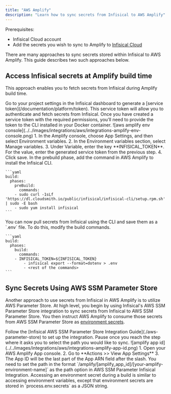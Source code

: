 ```yaml
---
title: "AWS Amplify"
description: "Learn how to sync secrets from Infisical to AWS Amplify"
---
```


Prerequisites:
- Infisical Cloud account
- Add the secrets you wish to sync to Amplify to [Infisical Cloud](https://app.infisical.com)

There are many approaches to sync secrets stored within Infisical to AWS Amplify. This guide describes two such approaches below. 

## Access Infisical secrets at Amplify build time

This approach enables you to fetch secrets from Infisical during Amplify build time. 

<Steps>
  <Step title="Generate a service token">
    Go to your project settings in the Infisical dashboard to generate a [service token](/documentation/platform/token). This service token will allow you to authenticate and fetch secrets from Infisical. Once you have created a service token with the required permissions, you’ll need to provide the token to the CLI installed in your Docker container.
  </Step>
  <Step title="Set the service token as an Amplify environment variable">
    ![aws amplify env console](../../images/integrations/aws/integrations-amplify-env-console.png)
    1. In the Amplify console, choose App Settings, and then select Environment variables.
    2. In the Environment variables section, select Manage variables.
    3. Under Variable, enter the key **INFISICAL_TOKEN**. For the value, enter the generated service token from the previous step.
    4. Click save.
  </Step>
  <Step title="Install Infisical CLI to the Amplify build step">
    In the prebuild phase, add the command in AWS Amplify to install the Infisical CLI.

    ```yaml
    build:
      phases:
        preBuild:
          commands:
		- sudo curl -1sLf 'https://dl.cloudsmith.io/public/infisical/infisical-cli/setup.rpm.sh' | sudo -E bash
		- sudo yum install infisical
    ```
  </Step>
  <Step title="Modify the build command">
    You can now pull secrets from Infisical using the CLI and save them as a `.env` file. To do this, modify the build commands.

    ```yaml
    build:
      phases:
        build:
          commands:
		- INFISICAL_TOKEN=${INFISICAL_TOKEN}
	    	- infisical export --format=dotenv > .env
	    	- <rest of the commands>
    ```
  </Step>
</Steps>

## Sync Secrets Using AWS SSM Parameter Store 

Another approach to use secrets from Infisical in AWS Amplify is to utilize AWS Parameter Store. 
At high level, you begin by using Infisical's AWS SSM Parameter Store integration to sync secrets from Infisical to AWS SSM Parameter Store. You then instruct AWS Amplify to consume those secrets from AWS SSM Parameter Store as [environment secrets](https://docs.aws.amazon.com/amplify/latest/userguide/environment-variables.html#environment-secrets).

<Steps>
  <Step title="Follow the AWS SSM Parameter Store Integration guide">
    Follow the [Infisical AWS SSM Parameter Store Integration Guide](./aws-parameter-store) to set up the integration. Pause once you reach the step where it asks you to select the path you would like to sync. 
  </Step>
  <Step title="Find your Amplify App ID">
    ![amplify app id](../../images/integrations/aws/integrations-amplify-app-id.png)
    1. Open your AWS Amplify App console.
    2. Go to **Actions >> View App Settings**
    3. The App ID will be the last part of the App ARN field after the slash.
  </Step>
  <Step title="Set AWS SSM Parameter Store path">
    You need to set the path in the format `/amplify/[amplify_app_id]/[your-amplify-environment-name]` as the path option in AWS SSM Parameter Infisical Integration.
  </Step>
</Steps>

<Info>
  Accessing an environment secret during a build is similar to accessing environment variables, except that environment secrets are stored in `process.env.secrets` as a JSON string.
</Info>
